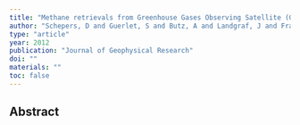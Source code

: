 ```yaml
---
title: "Methane retrievals from Greenhouse Gases Observing Satellite (GOSAT) shortwave infrared measurements: Performance comparison of proxy and physics retrieval algorithms"
author: "Schepers, D and Guerlet, S and Butz, A and Landgraf, J and Frankenberg, C and Hasekamp, O and Blavier, J-F and Deutscher, NM and Griffith, DWT and Hase, F and others"
type: "article"
year: 2012
publication: "Journal of Geophysical Research"
doi: ""
materials: ""
toc: false
---
```


## Abstract


